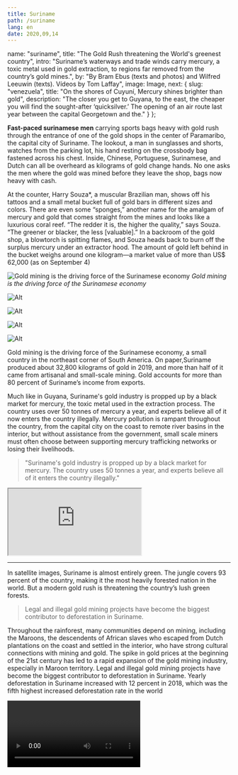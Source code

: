 ---
title: Suriname
path: /suriname
lang: en
date: 2020,09,14
---


  name: "suriname",
  title: "The Gold Rush threatening the World's greenest country",
  intro: "Suriname’s waterways and trade winds carry mercury, a toxic metal used in gold extraction, to regions far removed from the country’s gold mines.",
  by: "By Bram Ebus (texts and photos) and Wilfred Leeuwin (texts). Vídeos by Tom Laffay",
  image: Image,
  next: {
	slug: "venezuela",
	title: "On the shores of Cuyuní, Mercury shines brighter than gold",
	description: "The closer you get to Guyana, to the east, the cheaper you will find the sought-after ‘quicksilver.’ The opening of an air route last year between the capital Georgetown and the."
  }
};

**Fast-paced surinamese men** carrying sports bags heavy with gold rush through the entrance of one of the gold shops in the center of Paramaribo, the capital city of Suriname. The lookout, a man in sunglasses and shorts, watches from the parking lot, his hand resting on the crossbody bag fastened across his chest. Inside, Chinese, Portuguese, Surinamese, and Dutch can all be overheard as kilograms of gold change hands. No one asks the men where the gold was mined before they leave the shop, bags now heavy with cash.

At the counter, Harry Souza*, a muscular Brazilian man, shows off his tattoos and a small metal bucket full of gold bars in different sizes and colors. There are even some “sponges,” another name for the amalgam of mercury and gold that comes straight from the mines and looks like a luxurious coral reef. “The redder it is, the higher the quality,” says Souza. “The greener or blacker, the less [valuable].” In a backroom of the gold shop, a blowtorch is spitting flames, and Souza heads back to burn off the surplus mercury under an extractor hood. The amount of gold left behind in the bucket weighs around one kilogram—a market value of more than US$ 62,000 (as on September 4)

<Gallery>

![Gold mining is the driving force of the Surinamese economy](../../images/suriname/1.jpg) *Gold mining is the driving force of the Surinamese economy*

![Alt](../../images/suriname/2.jpg)

![Alt](../../images/fotos/DSC07454.jpg)

![Alt](../../images/suriname/4.jpg)

![Alt](../../images/suriname/5.jpg)

</Gallery>

Gold mining is the driving force of the Surinamese economy, a small country in the northeast corner of South America. On paper,Suriname produced about 32,800 kilograms of gold in 2019, and more than half of it came from artisanal and small-scale mining. Gold accounts for more than 80 percent of Suriname’s income from exports.

Much like in Guyana, Suriname's gold industry is propped up by a black market for mercury, the toxic metal used in the extraction process. The country uses over 50 tonnes of mercury a year, and experts believe all of it now enters the country illegally. Mercury pollution is rampant throughout the country, from the capital city on the coast to remote river basins in the interior, but without assistance from the government, small scale miners must often choose between supporting mercury trafficking networks or losing their livelihoods.

> "Suriname's gold industry is propped up by a black market for mercury. The country uses 50 tonnes a year, and experts believe all of it enters the country illegally."

<iframe src="https://datawrapper.dwcdn.net/bILLT/2/"></iframe>

---

In satellite images, Suriname is almost entirely green. The jungle covers 93 percent of the country, making it the most heavily forested nation in the world. But a modern gold rush is threatening the country’s lush green forests.

> Legal and illegal gold mining projects have become the biggest contributor to deforestation in Suriname.

Throughout the rainforest, many communities depend on mining, including the Maroons, the descendents of African slaves who escaped from Dutch plantations on the coast and settled in the interior, who have strong cultural connections with mining and gold. The spike in gold prices at the beginning of the 21st century has led to a rapid expansion of the gold mining industry, especially in Maroon territory. Legal and illegal gold mining projects have become the biggest contributor to deforestation in Suriname. Yearly deforestation in Suriname increased with 12 percent in 2018, which was the fifth highest increased deforestation rate in the world

<Video url="https://youtube.com/embed/B-6C1u8KqHw" />

The industry’s footprint is greatest in easily accessible settlements like Brownsweg, a small Maroon village in Suriname’s interior. A majority of the population is involved in mining. At night, a few wealthy miners show up to party in front of the Chinese supermarkets and liquor stores, drifting 360s with Lexusses in the jungle. But most are subsistence miners and scramble to make ends meet.

At a mining site an hour outside of Brownsweg, one of the local Maroon community leaders, called captains, walks around the ochre-colored craters that scar the green jungle. Sporting flip flops and a Pangi, the traditional Maroon cloth worn over his right shoulder, “Capy” explains that his miners use heavy machinery to dig the pits, but need mercury to separate the gold from the mud.

<Gallery>

![In easily accessible settlements like Brownsweg, a small Maroon village in Suriname’s interior, the majority of the population is involved in mining](../../images/suriname/slider2-1.jpg) *In easily accessible settlements like Brownsweg, a small Maroon village in Suriname’s interior. A majority of the population is involved in mining*

![Alt](../../images/suriname/slider2-2.jpg)

![Alt](../../images/suriname/slider2-3.jpg)

![Alt](../../images/suriname/slider2-4.jpg)

![Alt](../../images/suriname/slider2-5.jpg)

</Gallery>

<Sidenote side="left" title="">
	About 98 percent of the miners in Suriname use mercury, which binds to small flecks of gold mixed in with the water and mud that’s flushed from the pits.
</Sidenote>

It is the mercury that greases the wheels of the local mining economies. About 98 percent of the miners in Suriname use mercury, which binds to small flecks of gold mixed in with the water and mud that’s flushed from the pits. Without the liquid quicksilver, the artisanal mines would be unable to efficiently extract the gold locked in the jungle’s soil, according to Jessica Naarendorp, the chief financial officer of NANA Resources, a Surinamese company that previously mined gold, but now mainly explores for national and foreign mining companies.

For every kilogram of gold that’s extracted, roughly three kilograms of mercury are used, most of which is released into the fragile Amazon ecosystem.

---

More than 100 kilometers to the north of Capy’s mine, Paul Ouboter, a biologist and the director of the [Institute for Neotropical Wildlife and Environmental Studies](https://www.neowild.org/) (also known as NeoWild) in Suriname, sits on the terrace of his house in Paramaribo. He traces the path of the country’s waterways on the maps on his laptop screen. Much of the mercury released by the mining sector ends up accumulating in the region’s rivers, according to Ouboter. From there, it travels up the food chain. Indigenous communities like the Maroon, who rely on fish for a large portion of their diet, are exposed to particularly high mercury levels.

<Video url="https://youtube.com/embed/-0sUAudv6CA" />

Research shows that nearly half of wild-caught, predatoryfish in Suriname have elevated levels of mercury. “That’s a problem because people like to eat big fish,” he grins. “It’s not easy to change people's habits in eating, but that’s what we have to do.” Giant wolffish, piranhas, and several catfish on the menu in Suriname should all be avoided, according to Ouboter.

But mercury is not only transported through water and fish; it also travels through the air after evaporating from the surface of water and vegetation or after miners burn mercury off the amalgam on-site. “What happens then is that it goes with the northeastern trade winds to the west and then it is deposited again, especially when it rains,” says Ouboter. Airborne mercury can end up in regions without any gold mining,such as the upper Coppename river basin.

Ouboter is calling for an immediate ban on mercury, though he cautions that it’s impossible to reverse the damage done to river systems. The mercury that’s in the ecosystem will remain there for centuries.

---

Capy, the gold miner in Brownsweg, is aware of the environmental impact of his operation, but claims it’s nothing compared to the international corporations that dig deeper than the small and medium-scale miners and apply toxic cyanide in their extraction process. Cyanide pollution, though not as persistent as mercury contamination, is still a major threat to wildlife and human health. “As I see it, the government has big interests in these large companies,” he says, “so they don't care.”

<Video url="https://youtube.com/embed/ii6Bi2Zy3Ng" />

The two big foreign mining multinationals in Suriname, IAMGOLD and Newmont Mining, use a process called cyanide heap leaching, which can extract finer concentrations of gold from the ground. With these advanced methods, the foreign investors can work through terrains previously mined by the Maroons in the interior, who can only trap about 30 percent of the available gold.

The Maroon captain complains that the mines are not the only source of mercury pollution. The gold shops in Paramaribo, he argues, use the same techniques to burn off mercury and isolate gold. “In the city they think that we inland residents are not good, nothing we do is good,” he says. “But when we bring our gold to the city, the same thing happens there. And no one can tell me that it is not harmful there.”

> “In the city they think that we inland residents are not good, nothing we do is good,”

---

Suriname’s small but bustling capital Paramaribo is a melting pot of ethnicities. Old Dutch colonial houses and an international cuisine make the city a destination for tourists, mostly arriving on direct flights from The Netherlands. Despite its small population of 586,000, the country has no dominant ethnicity. Indian and Chinese laborers brought in after the end of slavery in 1863 now make up over a quarter of Suriname’s population. The official language is Dutch, and the common language is Sranan Tongo, a Dutch, English, and Portuguese creole, but Portuguese dominates in the northern part of the city, a neighborhood called Little Belem–named after a Brazilian city located over 1,000 km from Paramaribo.

<Video url="https://youtube.com/embed/R4kwzxuetgE" />

Little Belem features many Brazilian supermarkets and storefront shops advertising ‘compra de ouro’—Portuguese for “buying gold.” The migrant community was built on decades of labor migration by Brazilians looking for brighter economic prospects. Most of them found work as garimpeiros, illegal gold miners, or running the trade in Paramaribo’s gold shops, which pour mercury vapor into the air above the city from rooftop chimneys.

Dennis Wip, a senior lecturer at the University of Suriname who specializes in mercury pollution, warns that these chimneys can be slow killers.

> “In Paramaribo we have seen measurements that are six to twelve times higher than in the goldfields

“Mercury pollution is a big issue in Suriname,” says Wip, and not only at remote mining sites, as many people assume. “In the city of Paramaribo the pollution is quite high,” he says. Emissions from the gold shops on occasion drive atmospheric mercury levels in the city to 30,000 nanograms per cubic meter, significantly higher than standards in the European Union and United States deem safe, according to the scientist. “In Paramaribo we have seen measurements that are six to twelve times higher than in the goldfields,” he says. “That means that in town we need to take care of the gold business.”

![Emissions from the gold shops have elevated atmospheric mercury levels in Paramaribo](../../images/fotos/DSC07471.jpg) *Emissions from the gold shops on occasion drive atmospheric mercury levels in Paramaribo*

Equipment in the gold shops, especially the retorts, which are mercury capture devices, are often dysfunctional or in bad shape, according to Wip. Most of the gold shops employees consulted for this report were either not aware of the harms of mercury contamination or downplayed the impact, which experts blame on the “macho culture” of the industry, lack of access to medical remedies and the slow-acting nature of the toxin.

Without better equipment and education about the risks, mercury emissions in Paramaribo could continue to increase as gold prices continue to rise, and more of the precious metal makes its way into the capital’s gold shops.

---

In 2018, Suriname ratified the Minamata Convention on Mercury, a global treaty designed to reduce mercury pollution, in part by eliminating its use in gold mining. But mercury continues to pour in across its borders, mostly through illegal channels. While mercury can be legally imported with a license, no permits have been granted since 2004.

[An estimated 56 tonnes](https://www.iucn.nl/-files/groene_economie/regional_mercury_report_suriname.pdf) of mercury were used in Suriname in 2018, the most recent year for which data is available, and various mining hardware stores, run by Brazilians, Indians, and Chinese owners, confirm that they can set a client up with the liquid quicksilver. "The wide availability of mercury in Suriname and the fact that no single legal mercury import took place in over 15 years gives rise to the suspicion that all the mercury on the market entered the country illegally," says Marieke Heemskerk, an anthropologist with a long track record investigating the Surinamese gold sector.

None of the store owners would divulge how they acquired the quicksilver in the first place, but it turns out it's not hard to find if you know who to ask.

![Wrapped inside a newspaper a mercury dealer reveals a small, white bottle filled with a heavy and silvery liquid. “It comes from Guyana,” the man says.](../../images/fotos/DSC07613.jpg) *Wrapped inside a newspaper a mercury dealer reveals a small, white bottle filled with a heavy and silvery liquid. “It comes from Guyana,” the man says.*

At around six in the afternoon, the bars near the gold shops of Little Belem and the streets of Paramaribo start to get noisier as the sun sets over the city. An Indian cab driver sips nervously from a half-liter can of Heineken beer while lingering next to his cab on the Anamoestraat, the main street in Little Belem. When asked about the liquid quicksilver, he offers to drive to a nearby gas station to make a quick phone call to a dealer. He hangs up and announces that a kilogram of mercury will cost $110, and that a seller is on the way.

Within a few minutes another car appears. The driver rolls down his window and holds up a rolled-up newspaper that he brought with him. “It comes from Guyana,” the man says. Wrapped inside is a small, white bottle filled with a heavy, silvery liquid. The dealer unscrews the plastic bottle and pours a tiny amount of quicksilver into the bottle cap to prove that he has the product. When asked how much more mercury he could get, he asks: “How much would you want?” There seems to be no shortage of it, despite the fact that not a single shipment of mercury has been seized on route from Guyana since 2014.

---

Not all of the illicit mercury in the country comes from Guyana, according to a source in Paramaribo, who agreed to an interview on the condition that he only be identified as an anonymous “gold entrepreneur.” On regular trips south, to work in the mines in the country's interior, he's learned that there are other routes by which mercury enters the country. During an interview, he calls his Chinese-Surinamese, mining-equipment trader for more information.

The Chinese-Surinamese trader claims that the Chinese provide most of the country’s mercury now. Shops buy containers of the mercury for $3000 USD and sell it for $3200. “If it comes from China, it only needs to pass through one location,” the entrepreneur says. “The [sea]port.”

A 2020 study from the International Union for Conservation of Nature National Committee of the Netherlands [(IUCN NL)](https://www.iucn.nl/-files/groene_economie/lr_mercury_brochure_digitaal_gebruik.pdf) found that no illegal mercury shipments from China have been intercepted, but informants told investigators that customs officials are commonly bribed to let illicit goods enter the country.

Back on “the backtrack,” the informal river crossings between Guyana and Suriname, a Surinamese boat-trafficker looks out over the Corentyne River near Nieuw Nickerie. He claims that mercury is taken from Suriname to Guyana, and that the contraband routes are very fugacious. He carried mercury across the river himself in the opposite direction, from Guyana to Suriname, in industrial-sized packaging until about five months ago. “The people buy the big bottles … and they pack it in smaller bottles to trade and sell it quicker,” the trafficker says.

<Video url="https://youtube.com/embed/wlKJb1KKJCc" />

Corruption, fast-changing modus operandi, and a lack of resources frustrate some of Suriname’s well-intentioned law enforcement officers. “The border is open,” says a local officer in the Nieuw Nickerie municipality. Multiple crossing points provide ample opportunities for smugglers. On the Surinamese banks of the river, there are many informal inroads and creeks, facilitating an easy entrance. We cannot have eyes on all places at a time," he says, adding that smugglers are "becoming smarter and smarter.”

> We cannot have eyes on all places at a time," he says, adding that smugglers are "becoming smarter and smarter."

---

Capy, the Maroon mine owner, has run his mine near Brownsweg for 15 years. Just as most miners interviewed for this report, he hopes to abandon the mercury, but lacks proper guidance. “We are willing. If they say there is another way, we want to work with it,” Capy says. “But they [the government] say nothing; they teach us nothing.”

The career miner’s argument is echoed by Naarendorp. “No one can be against Minamata,” she says, “but the moment you say we're going to ban something, you have to come up with an alternative.”

<Video url="https://youtube.com/embed/9uuO-lK0GnE" />

Many of the inland miners are hard workers, but uneducated, according to Naarendorp. She argues that the miners need not only to be educated, but also to be convinced about alternative or safe methods, which are often very costly or hard to access. “We all want to go-green,” she says, “but then it must be affordable.”

Capy admits that they need to buy mercury on the black market. “There is no specific place where it can be bought, because it is prohibited, just like cocaine, marijuana, and ecstasy. This kind of thing you just find on the street because it is forbidden stuff.”

*\*Some names have been changed to protect the identities of interviewees.*
